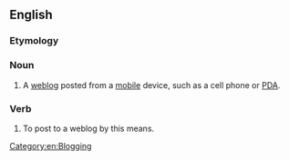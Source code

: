 ==English==

===Etymology===
{{blend|en|mobile|blog}}

===Noun===
{{wikipedia}}
{{en-noun}}

# A [[weblog]] posted from a [[mobile]] device, such as a cell phone or [[PDA]].

===Verb===
{{en-verb|++}}

# To post to a weblog by this means.

[[Category:en:Blogging]]